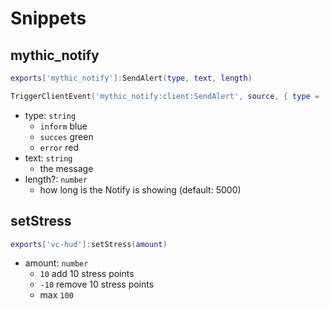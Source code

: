 # Snippets

## mythic_notify
```lua filename="Client"
exports['mythic_notify']:SendAlert(type, text, length)
```
```lua filename="Server"
TriggerClientEvent('mythic_notify:client:SendAlert', source, { type = 'inform', text = 'Message', length = 5000 })
```
- type: `string`
    - `inform` blue
    - `succes` green
    - `error` red
- text: `string`
    - the message
- length?: `number`
    - how long is the Notify is showing (default: 5000)

## setStress
```lua
exports['vc-hud']:setStress(amount)
```
- amount: `number` 
    - `10` add 10 stress points
    - `-10` remove 10 stress points
    - max `100`